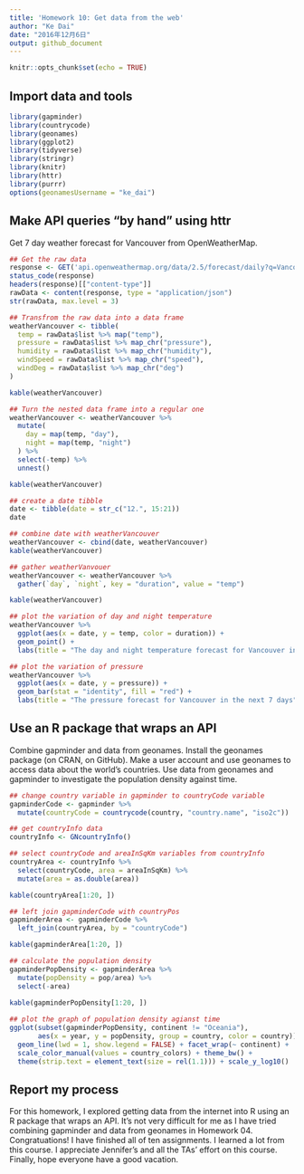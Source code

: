 ```yaml
---
title: 'Homework 10: Get data from the web'
author: "Ke Dai"
date: "2016年12月6日"
output: github_document
---
```


```r
knitr::opts_chunk$set(echo = TRUE)
```

## Import data and tools
```r
library(gapminder)
library(countrycode)
library(geonames)
library(ggplot2)
library(tidyverse)
library(stringr)
library(knitr)
library(httr)
library(purrr)
options(geonamesUsername = "ke_dai")
```

## Make API queries “by hand” using httr
Get 7 day weather forecast for Vancouver from OpenWeatherMap.
```r
## Get the raw data
response <- GET('api.openweathermap.org/data/2.5/forecast/daily?q=Vancouver&units=metric&cnt=7&APPID=2aa01b3164554605bbc8a44a976ae76a')
status_code(response)
headers(response)[["content-type"]]
rawData <- content(response, type = "application/json")
str(rawData, max.level = 3)

## Transfrom the raw data into a data frame
weatherVancouver <- tibble(
  temp = rawData$list %>% map("temp"),
  pressure = rawData$list %>% map_chr("pressure"),
  humidity = rawData$list %>% map_chr("humidity"),
  windSpeed = rawData$list %>% map_chr("speed"),
  windDeg = rawData$list %>% map_chr("deg")
)

kable(weatherVancouver)

## Turn the nested data frame into a regular one
weatherVancouver <- weatherVancouver %>% 
  mutate(
    day = map(temp, "day"),
    night = map(temp, "night")
  ) %>% 
  select(-temp) %>% 
  unnest()

kable(weatherVancouver)

## create a date tibble
date <- tibble(date = str_c("12.", 15:21))
date

## combine date with weatherVancouver
weatherVancouver <- cbind(date, weatherVancouver)
kable(weatherVancouver)

## gather weatherVanvouer
weatherVancouver <- weatherVancouver %>% 
  gather(`day`, `night`, key = "duration", value = "temp")

kable(weatherVancouver)

## plot the variation of day and night temperature 
weatherVancouver %>% 
  ggplot(aes(x = date, y = temp, color = duration)) +
  geom_point() +
  labs(title = "The day and night temperature forecast for Vancouver in the next 7 days", x = "Date", y = "Temperature")

## plot the variation of pressure
weatherVancouver %>% 
  ggplot(aes(x = date, y = pressure)) +
  geom_bar(stat = "identity", fill = "red") +
  labs(title = "The pressure forecast for Vancouver in the next 7 days", x = "Date", y = "Pressure")
```


## Use an R package that wraps an API
Combine gapminder and data from geonames. Install the geonames package (on CRAN, on GitHub). Make a user account and use geonames to access data about the world’s countries. Use data from geonames and gapminder to investigate the population density against time.
```r
## change country variable in gapminder to countryCode variable
gapminderCode <- gapminder %>% 
  mutate(countryCode = countrycode(country, "country.name", "iso2c"))

## get countryInfo data
countryInfo <- GNcountryInfo()

## select countryCode and areaInSqKm variables from countryInfo
countryArea <- countryInfo %>% 
  select(countryCode, area = areaInSqKm) %>% 
  mutate(area = as.double(area))

kable(countryArea[1:20, ])

## left join gapminderCode with countryPos
gapminderArea <- gapminderCode %>% 
  left_join(countryArea, by = "countryCode")

kable(gapminderArea[1:20, ])

## calculate the population density
gapminderPopDensity <- gapminderArea %>% 
  mutate(popDensity = pop/area) %>% 
  select(-area)

kable(gapminderPopDensity[1:20, ])
 
## plot the graph of population density agianst time
ggplot(subset(gapminderPopDensity, continent != "Oceania"),
       aes(x = year, y = popDensity, group = country, color = country)) +
  geom_line(lwd = 1, show.legend = FALSE) + facet_wrap(~ continent) +
  scale_color_manual(values = country_colors) + theme_bw() +
  theme(strip.text = element_text(size = rel(1.1))) + scale_y_log10()
```

## Report my process
For this homework, I explored getting data from the internet into R using an R package that wraps an API. It's not very difficult for me as I have tried combining gapminder and data from geonames in Homework 04. Congratuations! I have finished all of ten assignments. I learned a lot from this course. I appreciate Jennifer's and all the TAs' effort on this course. Finally, hope everyone have a good vacation.
